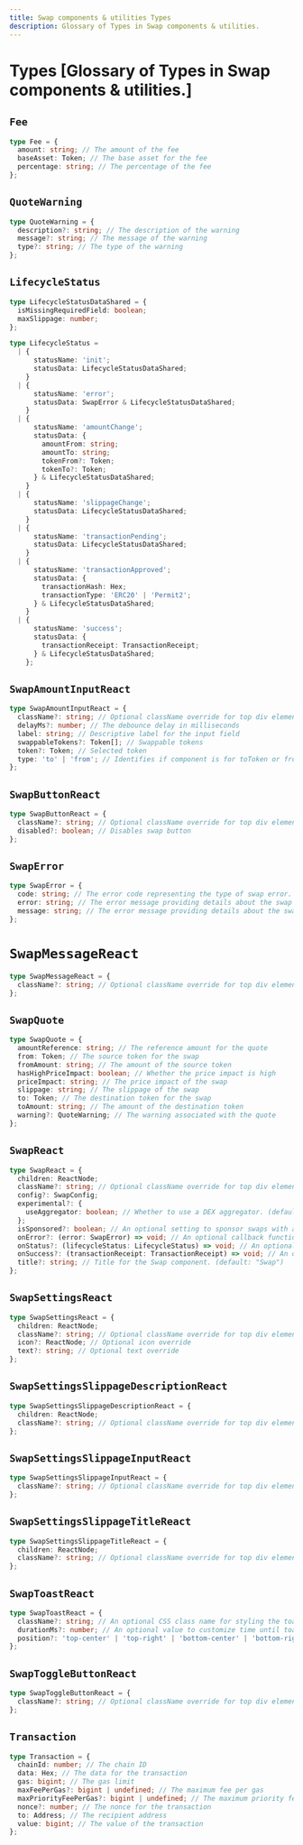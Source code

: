 ```yaml
---
title: Swap components & utilities Types
description: Glossary of Types in Swap components & utilities.
---
```


# Types [Glossary of Types in Swap components & utilities.]


## `Fee`

```ts
type Fee = {
  amount: string; // The amount of the fee
  baseAsset: Token; // The base asset for the fee
  percentage: string; // The percentage of the fee
};
```

## `QuoteWarning`

```ts
type QuoteWarning = {
  description?: string; // The description of the warning
  message?: string; // The message of the warning
  type?: string; // The type of the warning
};
```

## `LifecycleStatus`

```ts
type LifecycleStatusDataShared = {
  isMissingRequiredField: boolean;
  maxSlippage: number;
};

type LifecycleStatus =
  | {
      statusName: 'init';
      statusData: LifecycleStatusDataShared;
    }
  | {
      statusName: 'error';
      statusData: SwapError & LifecycleStatusDataShared;
    }
  | {
      statusName: 'amountChange';
      statusData: {
        amountFrom: string;
        amountTo: string;
        tokenFrom?: Token;
        tokenTo?: Token;
      } & LifecycleStatusDataShared;
    }
  | {
      statusName: 'slippageChange';
      statusData: LifecycleStatusDataShared;
    }
  | {
      statusName: 'transactionPending';
      statusData: LifecycleStatusDataShared;
    }
  | {
      statusName: 'transactionApproved';
      statusData: {
        transactionHash: Hex;
        transactionType: 'ERC20' | 'Permit2';
      } & LifecycleStatusDataShared;
    }
  | {
      statusName: 'success';
      statusData: {
        transactionReceipt: TransactionReceipt;
      } & LifecycleStatusDataShared;
    };
```

## `SwapAmountInputReact`

```ts
type SwapAmountInputReact = {
  className?: string; // Optional className override for top div element.
  delayMs?: number; // The debounce delay in milliseconds
  label: string; // Descriptive label for the input field
  swappableTokens?: Token[]; // Swappable tokens
  token?: Token; // Selected token
  type: 'to' | 'from'; // Identifies if component is for toToken or fromToken
};
```

## `SwapButtonReact`

```ts
type SwapButtonReact = {
  className?: string; // Optional className override for top div element.
  disabled?: boolean; // Disables swap button
};
```

## `SwapError`

```ts
type SwapError = {
  code: string; // The error code representing the type of swap error.
  error: string; // The error message providing details about the swap error.
  message: string; // The error message providing details about the swap error.
};
```

# `SwapMessageReact`

```ts
type SwapMessageReact = {
  className?: string; // Optional className override for top div element.
};
```

## `SwapQuote`

```ts
type SwapQuote = {
  amountReference: string; // The reference amount for the quote
  from: Token; // The source token for the swap
  fromAmount: string; // The amount of the source token
  hasHighPriceImpact: boolean; // Whether the price impact is high
  priceImpact: string; // The price impact of the swap
  slippage: string; // The slippage of the swap
  to: Token; // The destination token for the swap
  toAmount: string; // The amount of the destination token
  warning?: QuoteWarning; // The warning associated with the quote
};
```

## `SwapReact`

```ts
type SwapReact = {
  children: ReactNode;
  className?: string; // Optional className override for top div element.
  config?: SwapConfig;
  experimental?: {
    useAggregator: boolean; // Whether to use a DEX aggregator. (default: true)
  };
  isSponsored?: boolean; // An optional setting to sponsor swaps with a Paymaster. (default: false)
  onError?: (error: SwapError) => void; // An optional callback function that handles errors within the provider.
  onStatus?: (lifecycleStatus: LifecycleStatus) => void; // An optional callback function that exposes the component lifecycle state
  onSuccess?: (transactionReceipt: TransactionReceipt) => void; // An optional callback function that exposes the transaction receipt
  title?: string; // Title for the Swap component. (default: "Swap")
};
```

## `SwapSettingsReact`

```ts
type SwapSettingsReact = {
  children: ReactNode;
  className?: string; // Optional className override for top div element.
  icon?: ReactNode; // Optional icon override
  text?: string; // Optional text override
};
```

## `SwapSettingsSlippageDescriptionReact`

```ts
type SwapSettingsSlippageDescriptionReact = {
  children: ReactNode;
  className?: string; // Optional className override for top div element.
};
```

## `SwapSettingsSlippageInputReact`

```ts
type SwapSettingsSlippageInputReact = {
  className?: string; // Optional className override for top div element.
};
```

## `SwapSettingsSlippageTitleReact`

```ts
type SwapSettingsSlippageTitleReact = {
  children: ReactNode;
  className?: string; // Optional className override for top div element.
};
```

## `SwapToastReact`

```ts
type SwapToastReact = {
  className?: string; // An optional CSS class name for styling the toast component.
  durationMs?: number; // An optional value to customize time until toast disappears
  position?: 'top-center' | 'top-right' | 'bottom-center' | 'bottom-right'; // An optional position property to specify the toast's position on the screen.
};
```

## `SwapToggleButtonReact`

```ts
type SwapToggleButtonReact = {
  className?: string; // Optional className override for top div element.
};
```

## `Transaction`

```ts
type Transaction = {
  chainId: number; // The chain ID
  data: Hex; // The data for the transaction
  gas: bigint; // The gas limit
  maxFeePerGas?: bigint | undefined; // The maximum fee per gas
  maxPriorityFeePerGas?: bigint | undefined; // The maximum priority fee per gas
  nonce?: number; // The nonce for the transaction
  to: Address; // The recipient address
  value: bigint; // The value of the transaction
};
```

